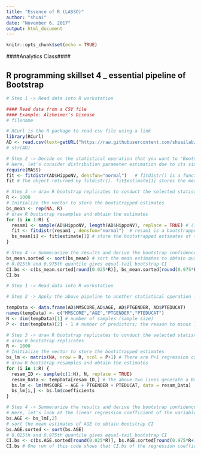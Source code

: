 ---
title: "Essence of R (LASSO)"
author: "shuai"
date: "November 6, 2017"
output: html_document
---

```{r setup, include=FALSE}
knitr::opts_chunk$set(echo = TRUE)
```


####Analytics Class####

## R programming skillset 4 _ essential pipeline of Bootstrap


```{r}
# Step 1 -> Read data into R workstation

#### Read data from a CSV file 
#### Example: Alzheimer's Disease
# filename

# RCurl is the R package to read csv file using a link
library(RCurl)
AD <- read.csv(text=getURL("https://raw.githubusercontent.com/shuailab/ind_498/master/resource/data/AD.csv"))
# str(AD)
```

```{r}
# Step 2 -> Decide on the statistical operation that you want to "Bootstrap" with
# Here, let's consider distribution parameter estimation due to its simplicity and sufficiency to represent the idea
require(MASS)
fit <- fitdistr(AD$HippoNV, densfun="normal")   # fitdistr() is a function from the package "MASS". It can fit a range of distributions, e.g., by using the argument, densfun="normal", we fit a normal distribution.
fit # The object returned by fitdistr(). fit$estimate[1] stores the mean estimation. fit$estimate[2] stores the std estimation.

```

```{r}
# Step 3 -> draw R bootstrap replicates to conduct the selected statistical operation
R <- 1000
# Initialize the vector to store the bootstrapped estimates
bs_mean <- rep(NA, R)
# draw R bootstrap resamples and obtain the estimates
for (i in 1:R) {
  resam1 <- sample(AD$HippoNV, length(AD$HippoNV), replace = TRUE) # (1)  AD$HippoNV is the sample we'd like to bootstrap; (2) length(AD$HippoNV) is tell R that we'd like to generate the bootstrapped samples with the sample size of the original data; (3) replace = TRUE means that a data point could be repeatedly selected by our bootstrap procedure
  fit <- fitdistr(resam1 , densfun="normal")  # resam1 is a bootstrapped dataset. 
  bs_mean[i] <- fit$estimate[1] # store the bootstrapped estimates of the mean
}
```



```{r}
# Step 4 -> Summerarize the results and derive the bootstrap confidence interval (CI) of the parameter
bs_mean.sorted <- sort(bs_mean) # sort the mean estimates to obtain quantiles needed to construct the CIs
# 0.025th and 0.975th quantile gives equal-tail bootstrap CI
CI.bs <- c(bs_mean.sorted[round(0.025*R)], bs_mean.sorted[round(0.975*R+1)])
CI.bs
```




```{r}
# Step 1 -> Read data into R workstation

# Step 2 -> Apply the above pipeline to another statistical operation - estimation of linear regression coefficients

tempData <- data.frame(AD$MMSCORE,AD$AGE, AD$PTGENDER, AD$PTEDUCAT)
names(tempData) <- c("MMSCORE","AGE","PTGENDER","PTEDUCAT")
N <- dim(tempData)[1] # number of samples (sample size)
P <- dim(tempData)[2] - 1 # number of predictors; the reason to minus 1 is because in tempData, there is an outcome variable "MMSCORE".

# Step 3 -> draw R bootstrap replicates to conduct the selected statistical operation
# draw R bootstrap replicates
R <- 1000
# Initialize the vector to store the bootstrapped estimates
bs_lm <- matrix(NA, nrow = R, ncol = P+1) # There are P+1 regression coefficients (counting the intercept here)
# draw R bootstrap resamples and obtain the estimates
for (i in 1:R) {
  resam_ID <- sample(c(1:N), N, replace = TRUE)
  resam_Data <- tempData[resam_ID,] # The above two lines generate a Bootstrapped dataset with the same sample size as the original dataset, with replacement of data points in resampling
  bs.lm <- lm(MMSCORE ~ AGE + PTGENDER + PTEDUCAT, data = resam_Data)
  bs_lm[i,] <- bs.lm$coefficients
}

# Step 4 -> Summerarize the results and derive the bootstrap confidence interval (CI) of the parameter
# Here, let's look at the linear regression coefficient of the variable Age first; for other variables, it is the same process
bs.AGE <- bs_lm[,2]
# sort the mean estimates of AGE to obtain bootstrap CI
bs.AGE.sorted <- sort(bs.AGE)
# 0.025th and 0.975th quantile gives equal-tail bootstrap CI
CI.bs <- c(bs.AGE.sorted[round(0.025*R)], bs.AGE.sorted[round(0.975*R+1)])
CI.bs # One run of this code shows that CI.bs of the regression coefficient of AGE is [-0.053997994  0.004755563], which contains 0. Thus, AGE is not significant here. 


```


